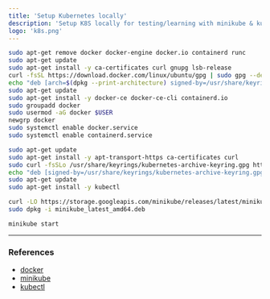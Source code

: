 ```yaml
---
title: 'Setup Kubernetes locally'
description: 'Setup K8S locally for testing/learning with minikube & kubectl'
logo: 'k8s.png'
---
```


<Step number={1} title="Install docker" />

```bash
sudo apt-get remove docker docker-engine docker.io containerd runc
sudo apt-get update
sudo apt-get install -y ca-certificates curl gnupg lsb-release
curl -fsSL https://download.docker.com/linux/ubuntu/gpg | sudo gpg --dearmor -o /usr/share/keyrings/docker-archive-keyring.gpg
echo "deb [arch=$(dpkg --print-architecture) signed-by=/usr/share/keyrings/docker-archive-keyring.gpg] https://download.docker.com/linux/ubuntu $(lsb_release -cs) stable" | sudo tee /etc/apt/sources.list.d/docker.list > /dev/null
sudo apt-get update
sudo apt-get install -y docker-ce docker-ce-cli containerd.io
sudo groupadd docker
sudo usermod -aG docker $USER
newgrp docker
sudo systemctl enable docker.service
sudo systemctl enable containerd.service
```

<Step number={2} title="Install kubectl" />

```bash
sudo apt-get update
sudo apt-get install -y apt-transport-https ca-certificates curl
sudo curl -fsSLo /usr/share/keyrings/kubernetes-archive-keyring.gpg https://packages.cloud.google.com/apt/doc/apt-key.gpg
echo "deb [signed-by=/usr/share/keyrings/kubernetes-archive-keyring.gpg] https://apt.kubernetes.io/ kubernetes-xenial main" | sudo tee /etc/apt/sources.list.d/kubernetes.list
sudo apt-get update
sudo apt-get install -y kubectl
```

<Step number={3} title="Install minikube" />

```bash
curl -LO https://storage.googleapis.com/minikube/releases/latest/minikube_latest_amd64.deb
sudo dpkg -i minikube_latest_amd64.deb
```

<Step number={4} title="Start & configure minikube cluster" />

```bash
minikube start
```

---

### References

- [docker](https://docs.docker.com/engine/install/ubuntu/)
- [minikube](https://minikube.sigs.k8s.io/docs/start/)
- [kubectl](https://kubernetes.io/docs/tasks/tools/install-kubectl-linux/#install-using-native-package-management)
